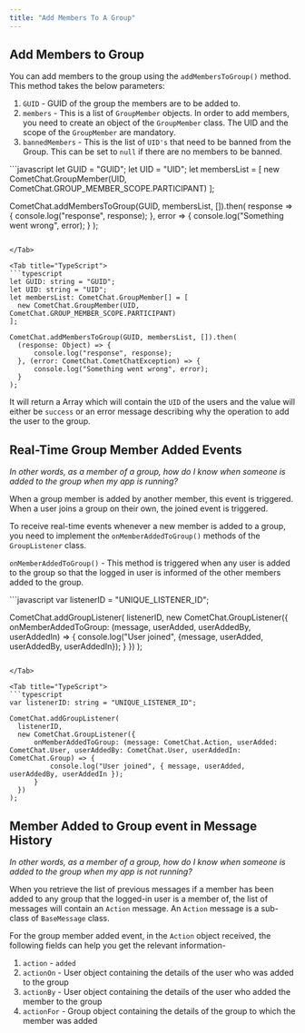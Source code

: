 ```yaml
---
title: "Add Members To A Group"
---
```




## Add Members to Group

You can add members to the group using the `addMembersToGroup()` method. This method takes the below parameters:

1. `GUID` - GUID of the group the members are to be added to.
2. `members` - This is a list of `GroupMember` objects. In order to add members, you need to create an object of the `GroupMember` class. The UID and the scope of the `GroupMember` are mandatory.
3. `bannedMembers` - This is the list of `UID's` that need to be banned from the Group. This can be set to `null` if there are no members to be banned.

<Tabs>
<Tab title="Add Members to Group">
```javascript
let GUID = "GUID";
let UID =  "UID";
let membersList = [
new CometChat.GroupMember(UID, CometChat.GROUP_MEMBER_SCOPE.PARTICIPANT)
];

CometChat.addMembersToGroup(GUID, membersList, []).then(
response => {
  console.log("response", response);
}, error => {
  console.log("Something went wrong", error);
}
);
```

</Tab>

<Tab title="TypeScript">
```typescript
let GUID: string = "GUID";
let UID: string = "UID";
let membersList: CometChat.GroupMember[] = [
  new CometChat.GroupMember(UID, CometChat.GROUP_MEMBER_SCOPE.PARTICIPANT)
];

CometChat.addMembersToGroup(GUID, membersList, []).then(
  (response: Object) => {
      console.log("response", response);
  }, (error: CometChat.CometChatException) => {
      console.log("Something went wrong", error);
  }
);
```

</Tab>

</Tabs>

It will return a Array which will contain the `UID` of the users and the value will either be `success` or an error message describing why the operation to add the user to the group.

## Real-Time Group Member Added Events

*In other words, as a member of a group, how do I know when someone is added to the group when my app is running?*

<Note>

When a group member is added by another member, this event is triggered. When a user joins a group on their own, the joined event is triggered.

</Note>

To receive real-time events whenever a new member is added to a group, you need to implement the `onMemberAddedToGroup()` methods of the `GroupListener` class.

`onMemberAddedToGroup()` - This method is triggered when any user is added to the group so that the logged in user is informed of the other members added to the group.

<Tabs>
<Tab title="Group Listener">
```javascript
var listenerID = "UNIQUE_LISTENER_ID";

CometChat.addGroupListener(
listenerID,
new CometChat.GroupListener({
  onMemberAddedToGroup: (message, userAdded, userAddedBy, userAddedIn) => {
    console.log("User joined", {message, userAdded, userAddedBy, userAddedIn});
  }
})
);
```

</Tab>

<Tab title="TypeScript">
```typescript
var listenerID: string = "UNIQUE_LISTENER_ID";

CometChat.addGroupListener(
  listenerID,
  new CometChat.GroupListener({
      onMemberAddedToGroup: (message: CometChat.Action, userAdded: CometChat.User, userAddedBy: CometChat.User, userAddedIn: CometChat.Group) => {
          console.log("User joined", { message, userAdded, userAddedBy, userAddedIn });
      }
  })
);
```

</Tab>

</Tabs>

## Member Added to Group event in Message History

*In other words, as a member of a group, how do I know when someone is added to the group when my app is not running?*

When you retrieve the list of previous messages if a member has been added to any group that the logged-in user is a member of, the list of messages will contain an `Action` message. An `Action` message is a sub-class of `BaseMessage` class.

For the group member added event, in the `Action` object received, the following fields can help you get the relevant information-

1. `action` - `added`
2. `actionOn` - User object containing the details of the user who was added to the group
3. `actionBy` - User object containing the details of the user who added the member to the group
4. `actionFor` - Group object containing the details of the group to which the member was added
